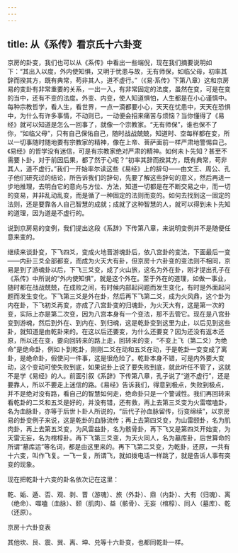 ```yaml
---
---
---
```

title: 从《系传》看京氏十六卦变
---




京房的卦变，我们也可以从《系传》中看出一些端倪，现在我们摘要说明如下：“其出入以度，外内使知惧，又明于忧患与故，无有师保，如临父母，初率其辞而揆其方，既有典常，苟非其人，道不虚行。”（《易·系传》下第八章）这和京房易的变卦有非常重要的关系，一出一入，有非常固定的法度，虽然在变，可是在变的当中，还有不变的法度。外变、内变，使人知道惧怕，人生都是在小心谨慎中。每种宗教哲学，看人生，看世界，一点一滴都要小心，天天在忧患中，天天在恐惧中，为什么有许多事情，不动则已，一动便会招来痛苦与烦恼？当你懂得了《易经》就可以知道是怎么一回事了，就像一个宗教家。“无有师保”，谁也保不了你，“如临父母”，只有自己保佑自己，随时战战兢兢，知道时、空每样都在变，所以一切事随时随地要有宗教家的精神，像在上帝、菩萨面前一样严肃地警惕自己。《易经》的哲学没有迷信，可是有宗教家绝对严肃的精神。如何未卜先知？甚至不需要卜卦，对于前因后果，都了然于心呢？“初率其辞而揆其方，既有典常，苟非其人，道不虚行。”我们一开始率尔读这些《易经》上的辞句——由文王、周公、孔子他们研究过的结论，所告诉我们的辞句，先要了解这些辞句的意义，然后再进一步地推理，去明白它的意向与方位、方法，知道一切都是在不断交易之中，而一切的变易，并非乱动乱变，而是循了一种固定的法则而变的。如何去找到这一固定的法则，还是要靠各人自己智慧的成就；成就了这种智慧的人，就可以得到未卜先知的道理，因为道是不虚行的。

说到京房易的变例，我们提出这段《系辞》下传第八章，来说明变例并不是随便任意来变的。

继续来谈卦变，下飞四爻，变成火地晋游魂卦后，依八宫卦的变法，下面最后一变——内卦三爻全部都变，而成为火天大有卦，但京房十六卦变的变法则不相同，京易是到了游魂卦以后，下飞三爻变，成了火山旅，这名为外在卦，刚才提出孔子在《系传》中所说的“外内使知惧”，就是这个外在。至于外在的道理，如做一事业，随时都在战战兢兢，在成败之间，有时候内部起问题而发生变化，有时是外面起问题而发生变化。下飞第三爻是外在卦，然后再下飞第二爻，成为火风鼎，这个卦为内在卦，下飞初爻再变，亦成了八宫卦变的归魂卦，为火天大有，这是第一次的变，实际上亦是第二次变，因为八宫本身有一个变法，那不去管它。现在是八宫卦变到游魂，然后到外在、到内在、到归魂，这是乾卦变到这里为止，以后见到这些卦，就知道是由乾卦来的。在这以后还要变，为什么还要变？因为还没有返本还原，所以还在变，要向回转来的路上走，回转来的变，“不变上飞（第二爻）为绝命”是绝命卦，例如卜到乾卦，刚刚二爻在动和五爻在动，于是乾卦一变变成了离卦，是绝命卦，假使问一件事，这是很危险了。乾卦本身不错，可是内外要大变动，这个变动可使失败到底，如果说卦上说了要失败到底，就此听任不管了，这就不是学《易经》的人。前面引叙《系辞》下传第八章，孔子说了“道不虚行”，还是要靠人，所以不要走上迷信的路。《易经》告诉我们，得意到极点，失败到极点，并不是绝对没有路，看自己的智慧如何走，绝命卦只是一个警诫性。我们再回转来看乾卦的二爻和五爻是好的，并没有错，还有救，再上去第三爻变为火雷噬嗑卦，名为血脉卦，亦等于后世卜卦人所说的，“后代子孙血脉留传，衍变绵续”，以京房易的卦变例子来说，这是乾卦的血脉流传；再上去第四爻变，为山雷颐卦，名为肌肉卦，再上去第五爻变，为风雷益卦，名为骸骨卦，再下飞又是第四爻开始变，为天雷无妄，名为棺椁卦。再下飞第三爻变，为天火同人，名为墓库卦，后世算命的所谓“墓库运”等名词，都是由这里来的。再下飞第二爻变，为乾卦，还原，一共有十六变，叫作飞复。一飞一复，所谓飞，就如拨电话一样跳了，就是告诉人事有突变的现象。

现在把乾卦十六变的卦名依次记在这里：

乾、姤、遁、否、观、剥、晋（游魂）、旅（外卦）、鼎（内卦）、大有（归魂）、离（绝命）、噬嗑（血脉）、颐（肌肉）、益（骸骨）、无妄（棺椁）、同人（墓库）、乾（还原）。

京房十六卦变表



其他坎、艮、震、巽、离、坤、兑等十六卦变，也都同乾卦一样。